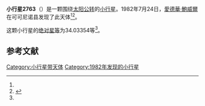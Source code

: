 {{Infobox planet
| bgcolour = #FFFFC0
| name = 2763 Jeans
| symbol = 
| image = 
| caption = 
| discovery = yes
| discovery_ref = 
| discoverer = [[愛德華·鮑威爾|愛德華·鮑威爾]]
| discovery_site = [[可可尼诺县|可可尼诺县]] 
| discovered = 1982年7月24日
| designations = yes
| mp_name = 
| named_after = 
| alt_names = 1982 OG/ 1930 UY / 1941 QA / 1945 TE / 1955 HC / 1975 XU2 / 1975 XV1 / 1979 YE
| mp_category = [[主带小行星|主带小行星]]
| orbit_ref = <ref name="a">[http://ssd.jpl.nasa.gov/sbdb.cgi?sstr=2763 2763 Jeans] {{Wayback|url=http://ssd.jpl.nasa.gov/sbdb.cgi?sstr=2763 |date=20200924110305 }}，小行星數據庫瀏覽器（JPL Small-Body Database Browser）－[[美国国家航空航天局|美国国家航空航天局]]喷气推进实验室</ref>
| epoch = 2456400.5 (2013年4月18日更新)
| aphelion = {{convert|2.9276723|AU|km|3|abbr=on|lk=out}}
| perihelion = {{convert|1.8820525|AU|km|3|abbr=on}}
| semimajor = {{convert|2.4048624|AU|km|3|abbr=on}}
| eccentricity = 0.217397
| period = 1362.17775 [[日|日]]<br />3.73[[儒略年|儒略年]]
| avg_speed = 
| inclination = 3.53826
| asc_node = 308.81501
| mean_anomaly = 
| arg_peri = 34.03354
| satellites = 
| physical_characteristics = yes
| dimensions = 
| mass = 
| density = 
| surface_grav = 
| escape_velocity = 
| sidereal_day = 
| axial_tilt = 
| pole_ecliptic_lat = 
| pole_ecliptic_lon = 
| albedo = 
| temperatures= 
| temp_name1 = 
| mean_temp_1 = 
| max_temp_1 = 
| temp_name2 = 
| max_temp_2 = 
| spectral_type = 
| abs_magnitude = 34.03354
}}

'''小行星2763'''（{{lang-en|2763 Jeans}}）是一颗围绕[[太阳|太阳]][[公转|公转]]的[[小行星|小行星]]。1982年7月24日，[[愛德華·鮑威爾|愛德華·鮑威爾]]在可可尼诺县发现了此天体<ref name="a" /><ref>{{cite news|title=小行星列表|url=http://cfa-www.harvard.edu/iau/lists/NumberedMPs.txt|accessdate=2013-07-08|newspaper=哈佛大学|archive-date=2008-05-17|archive-url=https://web.archive.org/web/20080517010638/http://cfa-www.harvard.edu/iau/lists/NumberedMPs.txt|dead-url=no}}</ref>。

这颗小行星的[[绝对星等|绝对星等]]为34.03354等<ref name="a" />。

==参考文献==
{{reflist}}
{{Minor Planet Number|[[小行星2762|小行星2762]]|[[小行星2764|小行星2764]]}}

{{小天体}}

[[Category:小行星带天体|Category:小行星带天体]]
[[Category:1982年发现的小行星|Category:1982年发现的小行星]]

{{asteroid-stub}}
